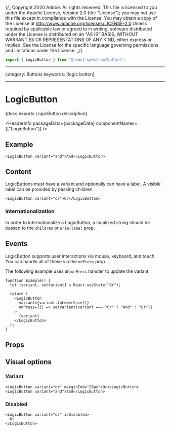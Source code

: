 {/_ Copyright 2020 Adobe. All rights reserved.
This file is licensed to you under the Apache License, Version 2.0 (the "License");
you may not use this file except in compliance with the License. You may obtain a copy
of the License at http://www.apache.org/licenses/LICENSE-2.0
Unless required by applicable law or agreed to in writing, software distributed under
the License is distributed on an "AS IS" BASIS, WITHOUT WARRANTIES OR REPRESENTATIONS
OF ANY KIND, either express or implied. See the License for the specific language
governing permissions and limitations under the License. _/}



```jsx import
import { LogicButton } from "@react-spectrum/button";
```

---

category: Buttons
keywords: [logic button]

---

# LogicButton

<PageDescription>{docs.exports.LogicButton.description}</PageDescription>

<HeaderInfo packageData={packageData} componentNames={["LogicButton"]} />

## Example

```tsx example
<LogicButton variant="and">And</LogicButton>
```

## Content

LogicButtons must have a variant and optionally can have a label.
A visible label can be provided by passing children.

```tsx example
<LogicButton variant="or">Or</LogicButton>
```

### Internationalization

In order to internationalize a LogicButton, a localized string should be passed to the `children` or `aria-label` prop.

## Events

LogicButton supports user interactions via mouse, keyboard, and touch. You can handle all of these via the `onPress` prop.

The following example uses an `onPress` handler to update the variant.

```tsx example
function Example() {
  let [variant, setVariant] = React.useState("Or");

  return (
    <LogicButton
      variant={variant.toLowerCase()}
      onPress={() => setVariant(variant === "Or" ? "And" : "Or")}
    >
      {variant}
    </LogicButton>
  );
}
```

## Props

<PropTable component={docs.exports.LogicButton} links={docs.links} />

## Visual options

### Variant

```tsx example
<LogicButton variant="or" marginEnd="20px">Or</LogicButton>
<LogicButton variant="and">And</LogicButton>
```

### Disabled

```tsx example
<LogicButton variant="or" isDisabled>
  Or
</LogicButton>
```
